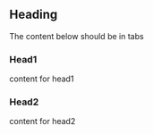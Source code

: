 
## Heading

The content below should be in tabs

<!--tabs-->

### Head1

content for head1

### Head2

content for head2
